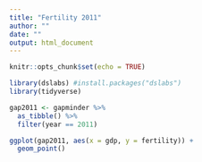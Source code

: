 ```yaml
---
title: "Fertility 2011"
author: ""
date: ""
output: html_document
---
```


```r
knitr::opts_chunk$set(echo = TRUE)
```

```r
library(dslabs) #install.packages("dslabs")
library(tidyverse)
```

```r
gap2011 <- gapminder %>% 
  as_tibble() %>% 
  filter(year == 2011)
```

```r
ggplot(gap2011, aes(x = gdp, y = fertility)) +
  geom_point()
```

